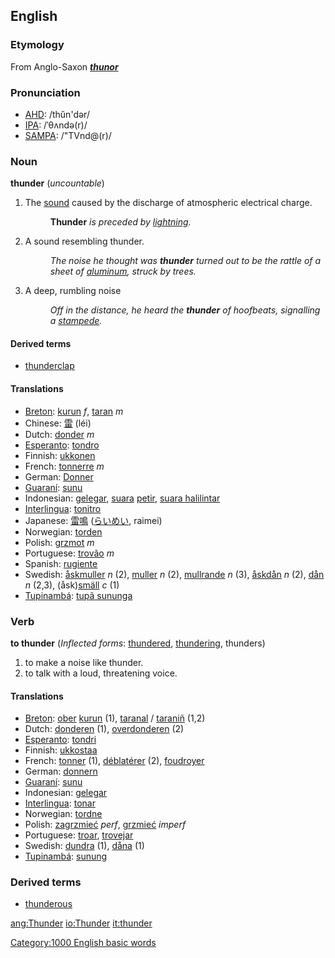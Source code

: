 ==English==
===Etymology===
From Anglo-Saxon '''''[[thunor]]'''''

=== Pronunciation ===
*[[w:AHD|AHD]]: /thŭn'dər/
*[[w:IPA|IPA]]: /ˈθʌndə(r)/
*[[w:SAMPA|SAMPA]]: /"TVnd@(r)/

===Noun===
'''thunder''' (''uncountable'')

#The [[sound]] caused by the discharge of atmospheric electrical charge. 
#:'''Thunder''' ''is preceded by [[lightning]].''
#A sound resembling thunder. 
#:''The noise he thought was '''thunder''' turned out to be the rattle of a sheet of [[aluminum]], struck by trees.''
#A deep, rumbling noise 
#:''Off in the distance, he heard the '''thunder''' of hoofbeats, signalling a [[stampede]].''

====Derived terms====
*[[thunderclap]]

====Translations====
*[[Breton]]: [[kurun]] ''f'', [[taran]] ''m''
*Chinese: [[雷]] (léi)
*Dutch: [[donder]] ''m''
*[[Esperanto]]: [[tondro]]
*Finnish: [[ukkonen]]
*French: [[tonnerre]] ''m''
*German: [[Donner]]
*[[Guaraní]]: [[sunu]]
*Indonesian: [[gelegar]], [[suara]] [[petir]], [[suara halilintar]]
*[[Interlingua]]: [[tonitro]]
*Japanese: [[雷鳴]] ([[らいめい]], raimei)
*Norwegian: [[torden]]
*Polish: [[grzmot]] ''m''
*Portuguese: [[trovão]] ''m''
*Spanish: [[rugiente]]
*Swedish: [[åskmuller]] ''n'' (2), [[muller]] ''n'' (2), [[mullrande]] ''n'' (3), [[åskdån]] ''n'' (2), [[dån]] ''n'' (2,3), (åsk)[[smäll]] ''c'' (1)
*[[Tupinambá]]: [[tupã sununga]]

===Verb===
'''to thunder''' (''Inflected forms'': [[thundered]], [[thundering]], thunders)

#to make a noise like thunder.
#to talk with a loud, threatening voice.

====Translations====
*[[Breton]]: [[ober]] [[kurun]] (1), [[taranal]] / [[taraniñ]] (1,2)
*Dutch: [[donderen]] (1), [[overdonderen]] (2)
*[[Esperanto]]: [[tondri]]
*Finnish: [[ukkostaa]]
*French: [[tonner]] (1), [[déblatérer]] (2), [[foudroyer]]
*German: [[donnern]]
*[[Guaraní]]: [[sunu]]
*Indonesian: [[gelegar]]
*[[Interlingua]]: [[tonar]]
*Norwegian: [[tordne]]
*Polish: [[zagrzmieć]] ''perf'', [[grzmieć]] ''imperf''
*Portuguese: [[troar]], [[trovejar]]
*Swedish: [[dundra]] (1), [[dåna]] (1)
*[[Tupinambá]]: [[sunung]]

===Derived terms===
*[[thunderous]]

[[Category:1000 English basic words]]

[[ang:Thunder]]
[[io:Thunder]]
[[it:thunder]]